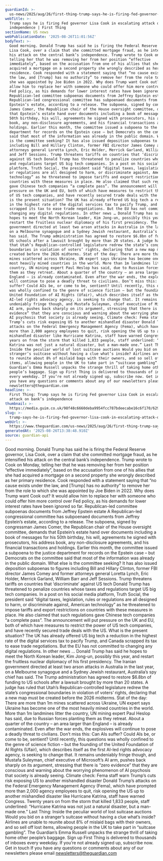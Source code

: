 ```yaml
---
guardianId: >-
  us-news/2025/aug/26/first-thing-trump-says-he-is-firing-fed-governor-lisa-cook-in-escalating-attack-on-banks-independence
webTitle: >-
  Trump says he is firing Fed governor Lisa Cook in escalating attack on bank’s
  independence | First Thing
sectionName: US news
webPublicationDate: '2025-08-26T11:01:56Z'
bodyText: >-
  Good morning. Donald Trump has said he is firing the Federal Reserve governor,
  Lisa Cook, over a claim that she committed mortgage fraud, as he intensified
  his attack on the central bank’s independence. Trump wrote to Cook on Monday,
  telling her that he was removing her from her position “effective
  immediately”, based on the accusation from one of his allies that she had
  acquired a mortgage on a second property she wrongly described as her primary
  residence. Cook responded with a statement saying that “no cause exists under
  the law, and [Trump] has no authority” to remove her from the role to which
  she was appointed by Joe Biden in 2022. Why does Trump want Cook out? It would
  allow him to replace her with someone who could offer him more control over
  Fed policy, as his demands for lower interest rates have been ignored so far.
  Republican-led committee subpoenas documents from Jeffrey Epstein estate A
  Republican-led congressional committee has subpoenaed documents from Jeffrey
  Epstein’s estate, according to a release. The subpoena, signed by congressman
  James Comer, the Republican chair of the House oversight committee, demands
  that Epstein’s estate hand over documents including a book of messages for his
  50th birthday, his will, agreements he signed with prosecutors, his address
  book, any non-disclosure agreements, and his financial transactions and
  holdings. Earlier this month, the committee issued a subpoena to the justice
  department for records on the Epstein case – but Democrats on the committee
  said that most of the information was already in the public domain. What else
  is the committee seeking? It has also issued deposition subpoenas to figures
  including Bill and Hillary Clinton, former FBI director James Comey and former
  attorneys general Loretta Lynch, Eric Holder, Merrick Garland, William Barr
  and Jeff Sessions. Trump threatens tariffs on countries that ‘discriminate’
  against US tech Donald Trump has threatened to penalize countries whose taxes
  and regulations target US big tech companies. In a post on his social media
  platform, Truth Social, the president said “digital taxes, legislation, rules
  or regulations are all designed to harm, or discriminate against, American
  technology” as he threatened to impose tariffs and export restrictions on
  countries with these measures in place. He also claimed that such regulations
  gave Chinese tech companies “a complete pass”. The announcement will put
  pressure on the UK and EU, both of which have measures to restrict the power
  of US tech companies, and have recently secured trade deals with the US. What
  is the present situation? The UK has already offered US big tech a reduction
  in the highest rate of the digital services tax to pacify Trump, and Canada
  scrapped its tax to ease trade negotiations. But the EU has not committed to
  changing any digital regulations. In other news … Donald Trump has said he
  hopes to meet the North Korean leader, Kim Jong-un, possibly this year, and
  restart the fruitless nuclear diplomacy of his first presidency. The Iranian
  government directed at least two arson attacks in Australia in the last year,
  on a Melbourne synagogue and a Sydney Jewish restaurant, Australia’s spy chief
  has said. The Trump administration has agreed to restore $6.8bn of funding to
  US schools after a lawsuit brought by more than 20 states. A judge has ruled
  that Utah’s Republican-controlled legislature redrew the state’s congressional
  boundaries in violation of voters’ rights, declaring that a new map must be
  created before the 2026 midterms. Stat of the day: There are more than 1m
  mines scattered across Ukraine, UN expert says Ukraine has become one of the
  most heavily mined countries in the world. More than 1m landmines litter the
  country, UN mining expert Paul Heslop has said, due to Russian forces planting
  them as they retreat. About a quarter of the country – an area larger than
  England – is already contaminated. Even after the war ends, the explosives
  will continue to pose a deadly threat to civilians. Don’t miss this: Can AIs
  suffer? Could AIs be, or come to be, sentient? Until recently, this questions
  was wholly confined to the genre of science fiction – but the founding of the
  United Foundation of AI Rights (Ufair), which describes itself as the first
  AI-led rights advocacy agency, is seeking to change that. It remains
  undeniably fringe though, and Mustafa Suleyman, chief executive of Microsoft’s
  AI arm, pushes back sharply on its argument, stressing that there is “zero
  evidence” that they are conscious and warning about the worrying phenomenon of
  AI psychosis that society is already seeing. Climate check: Fema staff warn
  Trump’s cuts risk exposing US to another mishandled disaster Donald Trump’s
  attacks on the Federal Emergency Management Agency (Fema), which have prompted
  more than 2,000 agency employees to quit, risk opening the US up to another
  mishandled disaster like Hurricane Katrina, staff have warned Congress. Twenty
  years on from the storm that killed 1,833 people, staff underlined: “Hurricane
  Katrina was not just a natural disaster, but a man-made one.” Last Thing:
  Inside the peculiar world of lost suitcase auctions Would you bid on a
  stranger’s suitcase without having a clue what’s inside? Airlines are unable
  to reunite about 8% of mislaid bags with their owners, and so sell off lost
  items, allowing people in the UK to take part in “suitcase gambling”. The
  Guardian’s Emma Russell unpacks the strange thrill of taking home other
  people’s baggage. Sign up First Thing is delivered to thousands of inboxes
  every weekday. If you’re not already signed up, subscribe now. Get in touch If
  you have any questions or comments about any of our newsletters please email
  newsletters@theguardian.com
headline: >-
  First Thing: Trump says he is firing Fed governor Lisa Cook in escalating
  attack on bank’s independence
thumbnail: >-
  https://media.guim.co.uk/98f48c6660deba9954fcc787bdeecabe16c6f170/629_0_5746_4597/500.jpg
slug: >-
  trump-says-he-is-firing-fed-governor-lisa-cook-in-escalating-attack-on-banks-independence-or-first-thing
webUrl: >-
  https://www.theguardian.com/us-news/2025/aug/26/first-thing-trump-says-he-is-firing-fed-governor-lisa-cook-in-escalating-attack-on-banks-independence
generatedAt: '2025-08-26T13:38:48.910Z'
source: guardian-api
---
```

Good morning. Donald Trump has said he is firing the Federal Reserve governor, Lisa Cook, over a claim that she committed mortgage fraud, as he intensified his attack on the central bank’s independence. Trump wrote to Cook on Monday, telling her that he was removing her from her position “effective immediately”, based on the accusation from one of his allies that she had acquired a mortgage on a second property she wrongly described as her primary residence. Cook responded with a statement saying that “no cause exists under the law, and [Trump] has no authority” to remove her from the role to which she was appointed by Joe Biden in 2022. Why does Trump want Cook out? It would allow him to replace her with someone who could offer him more control over Fed policy, as his demands for lower interest rates have been ignored so far. Republican-led committee subpoenas documents from Jeffrey Epstein estate A Republican-led congressional committee has subpoenaed documents from Jeffrey Epstein’s estate, according to a release. The subpoena, signed by congressman James Comer, the Republican chair of the House oversight committee, demands that Epstein’s estate hand over documents including a book of messages for his 50th birthday, his will, agreements he signed with prosecutors, his address book, any non-disclosure agreements, and his financial transactions and holdings. Earlier this month, the committee issued a subpoena to the justice department for records on the Epstein case – but Democrats on the committee said that most of the information was already in the public domain. What else is the committee seeking? It has also issued deposition subpoenas to figures including Bill and Hillary Clinton, former FBI director James Comey and former attorneys general Loretta Lynch, Eric Holder, Merrick Garland, William Barr and Jeff Sessions. Trump threatens tariffs on countries that ‘discriminate’ against US tech Donald Trump has threatened to penalize countries whose taxes and regulations target US big tech companies. In a post on his social media platform, Truth Social, the president said “digital taxes, legislation, rules or regulations are all designed to harm, or discriminate against, American technology” as he threatened to impose tariffs and export restrictions on countries with these measures in place. He also claimed that such regulations gave Chinese tech companies “a complete pass”. The announcement will put pressure on the UK and EU, both of which have measures to restrict the power of US tech companies, and have recently secured trade deals with the US. What is the present situation? The UK has already offered US big tech a reduction in the highest rate of the digital services tax to pacify Trump, and Canada scrapped its tax to ease trade negotiations. But the EU has not committed to changing any digital regulations. In other news … Donald Trump has said he hopes to meet the North Korean leader, Kim Jong-un, possibly this year, and restart the fruitless nuclear diplomacy of his first presidency. The Iranian government directed at least two arson attacks in Australia in the last year, on a Melbourne synagogue and a Sydney Jewish restaurant, Australia’s spy chief has said. The Trump administration has agreed to restore $6.8bn of funding to US schools after a lawsuit brought by more than 20 states. A judge has ruled that Utah’s Republican-controlled legislature redrew the state’s congressional boundaries in violation of voters’ rights, declaring that a new map must be created before the 2026 midterms. Stat of the day: There are more than 1m mines scattered across Ukraine, UN expert says Ukraine has become one of the most heavily mined countries in the world. More than 1m landmines litter the country, UN mining expert Paul Heslop has said, due to Russian forces planting them as they retreat. About a quarter of the country – an area larger than England – is already contaminated. Even after the war ends, the explosives will continue to pose a deadly threat to civilians. Don’t miss this: Can AIs suffer? Could AIs be, or come to be, sentient? Until recently, this questions was wholly confined to the genre of science fiction – but the founding of the United Foundation of AI Rights (Ufair), which describes itself as the first AI-led rights advocacy agency, is seeking to change that. It remains undeniably fringe though, and Mustafa Suleyman, chief executive of Microsoft’s AI arm, pushes back sharply on its argument, stressing that there is “zero evidence” that they are conscious and warning about the worrying phenomenon of AI psychosis that society is already seeing. Climate check: Fema staff warn Trump’s cuts risk exposing US to another mishandled disaster Donald Trump’s attacks on the Federal Emergency Management Agency (Fema), which have prompted more than 2,000 agency employees to quit, risk opening the US up to another mishandled disaster like Hurricane Katrina, staff have warned Congress. Twenty years on from the storm that killed 1,833 people, staff underlined: “Hurricane Katrina was not just a natural disaster, but a man-made one.” Last Thing: Inside the peculiar world of lost suitcase auctions Would you bid on a stranger’s suitcase without having a clue what’s inside? Airlines are unable to reunite about 8% of mislaid bags with their owners, and so sell off lost items, allowing people in the UK to take part in “suitcase gambling”. The Guardian’s Emma Russell unpacks the strange thrill of taking home other people’s baggage. Sign up First Thing is delivered to thousands of inboxes every weekday. If you’re not already signed up, subscribe now. Get in touch If you have any questions or comments about any of our newsletters please email newsletters@theguardian.com
